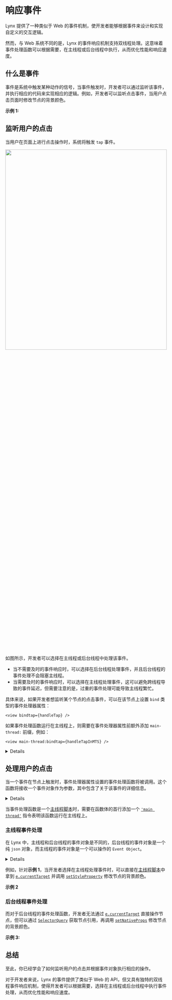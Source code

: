 
# 响应事件

Lynx 提供了一种类似于 Web 的事件机制，使开发者能够根据事件来设计和实现自定义的交互逻辑。

然而，与 Web 系统不同的是，Lynx 的事件响应机制支持双线程处理。这意味着事件处理函数可以根据需要，在主线程或后台线程中执行，从而优化性能和响应速度。

## 什么是事件

事件是系统中触发某种动作的信号，当事件触发时，开发者可以通过监听该事件，并执行相应的代码来实现相应的逻辑。例如，开发者可以监听点击事件，当用户点击页面时修改节点的背景颜色。

**示例 1:**

<Go
  example="event"
  defaultFile="src/event_bubble/index.tsx"
  defaultEntryFile="dist/event_bubble.lynx.bundle"
  img="https://lf-lynx.tiktok-cdns.com/obj/lynx-artifacts-oss-sg/lynx-website/assets/doc/event/event_bubble.gif"
  highlight="{7-12,23}"
  entry="src/event_bubble"
/>

## 监听用户的点击

当用户在页面上进行点击操作时，系统将触发 `tap` 事件。

<img
  src="https://lf-lynx.tiktok-cdns.com/obj/lynx-artifacts-oss-sg/lynx-website/assets/doc/event/event_handling.png"
  width="100%"
  height="40%"
/>

如图所示，开发者可以选择在主线程或后台线程中处理该事件。

- 当不需要及时的事件响应时，可以选择在后台线程处理事件，并且后台线程的事件处理不会阻塞主线程。
- 当需要及时的事件响应时，可以选择在主线程处理事件，这可以避免跨线程导致的事件延迟，但需要注意的是，过重的事件处理可能导致主线程繁忙。

具体来说，如果开发者想监听某个节点的点击事件，可以在该节点上设置 `bind` 类型的事件处理器属性：

```tsx
<view bindtap={handleTap} />
```

如果事件处理函数运行在主线程上，则需要在事件处理器属性前额外添加 `main-thread:` 前缀，例如：

```tsx
<view main-thread:bindtap={handleTapInMTS} />
```

<Details title="如何拦截或者特别监听一个事件？">
  在 Lynx
  中，事件处理器属性还可以实现事件拦截、跨元件事件监听的功能，具体可以参考[事件传播](guide/interaction/event-handling/event-propagation)。
</Details>

## 处理用户的点击

当一个事件在节点上触发时，事件处理器属性设置的事件处理函数将被调用。这个函数将接收一个事件对象作为参数，其中包含了关于该事件的详细信息。

<Details title="事件对象都有哪些？">
  所有的事件对象都继承自
  [Event](/api/lynx-api/event/event)，开发者可以在事件处理函数中根据事件对象来编写事件处理逻辑。
</Details>

当事件处理函数是一个[主线程脚本](../../react/main-thread-script.mdx)时，需要在函数体的首行添加一个 [`'main thread'`](../../api/react/Document.directives.mdx#main-thread) 指令表明该函数运行在主线程上。

### 主线程事件处理

在 Lynx 中，主线程和后台线程的事件对象是不同的，后台线程的事件对象是一个纯 `json` 对象，而主线程的事件对象是一个可以操作的 `Event Object`。

<Details title="如何根据事件对象操作节点？">
  Lynx
  提供了多种操作节点的方式，具体参考[操作节点](guide/interaction/event-handling/manipulating-element.react)。
</Details>

例如，针对**示例 1**，当开发者选择在主线程处理事件时，可以直接在[主线程脚本](../../react/main-thread-script.mdx)中拿到 [`e.currentTarget`](../../../api/lynx-api/event/event.mdx#currenttarget) 并调用 [`setStyleProperty`](../../api/lynx-api/main-thread/main-thread-element.mdx#elementsetstyleproperty) 修改节点的背景颜色。

**示例 2**

<Go
  example="event"
  defaultFile="src/event_node_eom/index.tsx"
  defaultEntryFile="dist/event_node_eom.lynx.bundle"
  img="https://lf-lynx.tiktok-cdns.com/obj/lynx-artifacts-oss-sg/lynx-website/assets/doc/event/event_node_eom.gif"
  highlight="{4-11,16}"
  entry="src/event_node_eom"
/>

### 后台线程事件处理

而对于后台线程的事件处理函数，开发者无法通过 [`e.currentTarget`](../../../api/lynx-api/event/event.mdx#currenttarget) 直接操作节点，但可以通过 [`SelectorQuery`](../../../api/lynx-api/selector-query.mdx) 获取节点引用，再调用 [`setNativeProps`](../../api/lynx-api/nodes-ref/nodes-ref-set-native-props.mdx) 修改节点的背景颜色。

**示例 3:**

<Go
  example="event"
  defaultFile="src/event_node_sq/index.tsx"
  defaultEntryFile="dist/event_node_sq.lynx.bundle"
  img="https://lf-lynx.tiktok-cdns.com/obj/lynx-artifacts-oss-sg/lynx-website/assets/doc/event/event_node_sq.gif"
  highlight="{5-16,21}"
  entry="src/event_node_sq"
/>

## 总结

至此，你已经学会了如何监听用户的点击并根据事件对象执行相应的操作。

对于开发者来说，Lynx 的事件提供了类似于 Web 的 API，但又具有独特的双线程事件响应机制，使得开发者可以根据需要，选择在主线程或后台线程中执行事件处理，从而优化性能和响应速度。
